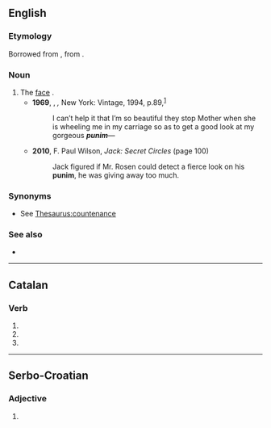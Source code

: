 ==English==

===Etymology===
Borrowed from {{bor|en|yi|פּנים|tr=ponem}}, from {{der|en|he|פָּנִים||tr=paním|face}}.

===Noun===
{{en-noun}}

# The [[face]] {{gloss|front part of the head}}.
#* '''1969''', {{w|Philip Roth}}, ''{{w|Portnoy's Complaint|Portnoy’s Complaint}},'' New York: Vintage, 1994, p.{{nbsp}}89,<sup>[https://archive.org/details/portnoyscomplain00roth_0]</sup>
#*: I can’t help it that I’m so beautiful they stop Mother when she is wheeling me in my carriage so as to get a good look at my gorgeous '''''punim'''''—
#* '''2010''', F. Paul Wilson, ''Jack: Secret Circles'' (page 100)
#*: Jack figured if Mr. Rosen could detect a fierce look on his '''punim''', he was giving away too much.

===Synonyms===
* See [[Thesaurus:countenance]]

===See also===
* {{l|en|poonam}}

----

==Catalan==

===Verb===
{{head|ca|verb form}}

# {{ca-verb form of|p=1|n=pl|t=pres|m=sub|punir}}
# {{ca-verb form of|p=1|n=pl|m=impr|punir}}
# {{ca-verb form of|p=1|n=pl|m=ind|t=pres|punir}}

----

==Serbo-Croatian==

===Adjective===
{{head|sh|adjective form}}

# {{inflection of|sh|pun||m//n|ins|s}}